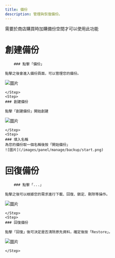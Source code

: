 ```yaml
---
title: 備份
description: 管理與恢復備份。
---
```



<Callout title="警告" type="warn">
	需要於商店購買時加購備份空間才可以使用此功能
</Callout>

# 創建備份
<Steps>
	<Step>
  
		### 點擊「備份」
    
    點擊之後會進入備份頁面，可以管理您的備份。

![圖片](/images/panel/manage/backup/manage.png)

    </Step>
    <Step>
    ### 創建備份

    點擊「創建備份」開始創建

![圖片](/images/panel/manage/backup/create.png)

    </Step>
    <Step>
	### 填入名稱
	為您的備份取一個名稱後按「開始備份」
	![圖片](/images/panel/manage/backup/start.png)

</Step>
</Steps>

# 回復備份
<Steps>
	<Step>
  
		### 點擊「...」
    
    點擊之後可以根據您的需求進行下載、回復、鎖定、刪除等操作。


![圖片](/images/panel/manage/backup/restore.png)

    </Step>
    <Step>
    ### 回復備份

    點擊「回復」後可決定是否清除原先資料，確定後按「Restore」。

![圖片](/images/panel/manage/backup/confirm.png)

    </Step>
</Steps>